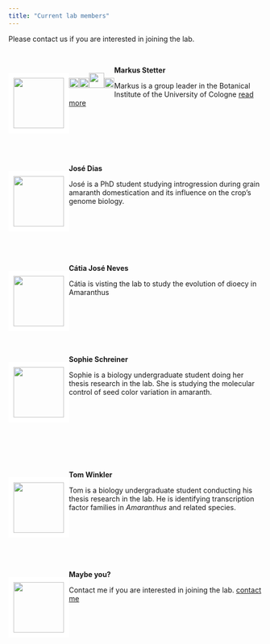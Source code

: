 ```yaml
---
title: "Current lab members"
---
```



Please contact us if you are interested in joining the lab.


<!-- break -->
<br>
<!-- break -->

<div style="float: left">
<img src="own_images/me_2016.jpg" style="width: 100px ;border:10px solid white">
</div>

**Markus Stetter** 
<div style="float: left">
<a href="https://twitter.com/mgstetter"><img src="own_images/Twitter_logo_blue.png" style="width: 20px;"></a><a href="http://mstetter.github.io"><img src="own_images/Home_icon_black.png" style="width: 20px;"></a><a href="https://scholar.google.de/citations?user=yYKVZQQAAAAJ&hl=en"><img src="own_images/scholar.png" style="width: 30px;"></a><a href="http://github.com/mstetter"><img src="own_images/GitHub-Mark-32px.png" style="width:20px;"></a>
</div>
Markus is a group leader in the Botanical Institute of the University of Cologne  [read more](about.html)  

<!-- break -->
<br>
<br>
<br>
<br>
<br>
<!-- break -->

<div style="float: left">
<img src="own_images/people/jose.jpg" style="width: 100px ;border:10px solid white">
</div>

**José Dias** 
<div style="float: left">
</div>
José is a PhD student studying introgression during grain amaranth domestication and its influence on the crop's genome biology. 
<!-- break -->
<br>
<br>
<br>
<br>
<br>
<br>
<br>

<!-- break -->

<div style="float: left">
<img src="own_images/people/catia.jpg" style="width: 100px ;border:10px solid white">
</div>

**Cátia José Neves** 
<div style="float: left">
</div>
Cátia is visting the lab to study the evolution of dioecy in Amaranthus
<!-- break -->
<br>
<br>
<br>
<br>
<br>
<br>
<br>

<!-- break -->



<div style="float: left">
<img src="own_images/people/sophie.JPG" style="width: 100px ;border:10px solid white">
</div>

**Sophie Schreiner** 
<div style="float: left">
</div>
Sophie is a biology undergraduate student doing her thesis research in the lab. She is studying the molecular control of seed color variation in amaranth.

<!-- break -->
<br>
<br>
<br>
<br>
<br>
<br>
<br>

<!-- break -->
<div style="float: left">
<img src="own_images/people/tom.jpg" style="width: 100px ;border:10px solid white">
</div>

**Tom Winkler** 
<div style="float: left">
</div>

Tom is a biology undergraduate student conducting his thesis research in the lab. He is identifying transcription factor families in _Amaranthus_ and related species.
<!-- break -->
<br>
<br>
<br>
<br>
<br>
<br>
<br>

<!-- break -->

<div style="float: left">
<img src="own_images/DSC_0020.jpg" style="width: 100px ;border:10px solid white">
</div>

**Maybe you?** 
<div style="float: left">
</div>
Contact me if you are interested in joining the lab. [contact me](mailto:mgstetter@gmail.com) 


<!-- break -->
<br>
<br>
<br>
<br>
<br>
<!-- break -->



<!-- Global site tag (gtag.js) - Google Analytics -->
<script async src="https://www.googletagmanager.com/gtag/js?id=UA-96594188-4"></script>
<script>
  window.dataLayer = window.dataLayer || [];
  function gtag(){dataLayer.push(arguments);}
  gtag('js', new Date());

  gtag('config', 'UA-96594188-4');
</script>
